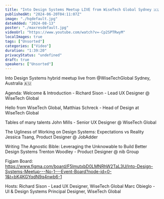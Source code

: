 ```yaml
---
title: "Into Design Systems Meetup LIVE from WiseTech Global Sydney 🇦🇺"
publishedAt: "2024-06-20T04:11:07Z"
image: "./hqdefault.jpg"
dateAdded: "2024-08-13"
poster: "./maxresdefault.jpg"
videoUrl: "https://www.youtube.com/watch?v=-Cp2SPTRwyM"
localImages: true
tags: ["Unsorted"]
categories: ["Video"]
duration: "1:39:20"
privacyStatus: "undefined"
draft: true
speakers: ["Unsorted"]
---
```

Into Design Systems hybrid meetup live from @WiseTechGlobal Sydney, Australia 🇦🇺

Agenda:
Welcome & Introduction - Richard Sison - Lead UX Designer @ WiseTech Global

Hello from WiseTech Global, Matthias Schreck - Head of Design at WiseTech Global

Tables of many talents
John Mills - Senior UX Designer @ WiseTech Global

The Ugliness of Working on Design Systems: Expectations vs Reality
Jessica Tsang, Product Designer @ JobAdder

Writing The Agnostic Bible: Leveraging the Unknowable to Build Better Design Systems
Trenton Woodley - Product Designer @ nib Group

Figjam Board: https://www.figma.com/board/F5lmutxbD0LMNRhW2TaL3U/Into-Design-Systems-Meetup---No-1---Event-Board?node-id=0-1&t=bK4KGYqdN9q4nwb6-1

Hosts:
Richard Sison - Lead UX Designer, WiseTech Global
Marc Obieglo - UI & Design Systems Principal Designer, WiseTech Global
